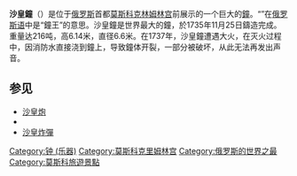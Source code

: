 {{Unreferenced|time=2019-03-30T12:17:23+00:00}}
{{expand|time=2017-12-23T02:19:13+00:00}}
{{noteTA
|T=zh-hans:沙皇钟; zh-hant:沙皇鐘;
|1=zh-hans:钟; zh-hant:鐘;
}}

{{Infobox monument
|monument_name = 沙皇鐘
| native_name   = Царь–колокол
| native_name_lang = ru
| image         = MoscowKremlin_TsarBell.jpg
|image_size              = 300
| caption       = 沙皇鐘
{{Infobox mapframe|tyep=shape|zoom=15|frame-width=280}}
| location      = {{俄羅斯}}[[莫斯科|莫斯科]]
| designer      = 伊萬·莫托林（Ivan Motorin）
| type          = 鐘
| material      = 鐘形金屬
| length        = 
| width         = {{convert|6.6|m|ft}}
| height        = {{convert|6.14|m|ft}}
| begin         = 1733年
| complete      = 1735年
| open          = 
| dedicated_to  = 
| map_image     = 
| map_caption   = 
| map_width     = 
| coordinates   = {{Coord|55|45|03|N|37|37|06|E|region:RU_type:landmark|display=inline,title}}
| lat           = 
| long          = 
| extra         = 
}}
'''沙皇鐘'''（{{lang-ru|Царь–колокол}}）是位于[[俄罗斯|俄罗斯]]首都[[莫斯科|莫斯科]][[克林姆林宫|克林姆林宫]]前展示的一个巨大的[[鐘|鐘]]。“{{lang|ru|Царь–колокол}}”在[[俄罗斯语|俄罗斯语]]中是“鐘王”的意思。沙皇鐘是世界最大的鐘，於1735年11月25日鑄造完成。重量达216吨，高6.14米，直径6.6米。在1737年，沙皇鐘遭遇大火，在灭火过程中，因消防水直接浇到鐘上，导致鐘体开裂，一部分被破坏，从此无法再发出声音。

== 参见 ==
* [[沙皇炮|沙皇炮]]
* {{link-en|沙皇戰車|Tsar Tank}}
* [[沙皇炸彈|沙皇炸彈]]

{{Commonscat|Tsar Bell}}
{{克里姆林宫}}
{{Authority control}}

[[Category:钟_(乐器)|Category:钟 (乐器)]]
[[Category:莫斯科克里姆林宫|Category:莫斯科克里姆林宫]]
[[Category:俄罗斯的世界之最|Category:俄罗斯的世界之最]]
[[Category:莫斯科旅遊景點|Category:莫斯科旅遊景點]]

{{乐器小作品}}